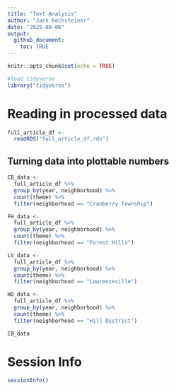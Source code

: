 ```yaml
---
title: "Text Analysis"
author: "Jack Rechsteiner"
date: "2025-08-06"
output: 
  github_document: 
    toc: TRUE
---
```


```r
knitr::opts_chunk$set(echo = TRUE)

#load tidyverse
library("tidyverse")
```

# Reading in processed data

```r
full_article_df <- 
  readRDS("full_article_df.rds")
```

## Turning data into plottable numbers

```r
CB_data <- 
  full_article_df %>% 
  group_by(year, neighborhood) %>% 
  count(theme) %>% 
  filter(neighborhood == "Cranberry Township")

FH_data <- 
  full_article_df %>% 
  group_by(year, neighborhood) %>% 
  count(theme) %>% 
  filter(neighborhood == "Forest Hills")

LV_data <- 
  full_article_df %>% 
  group_by(year, neighborhood) %>% 
  count(theme) %>% 
  filter(neighborhood == "Lawrenceville")

HD_data <- 
  full_article_df %>% 
  group_by(year, neighborhood) %>% 
  count(theme) %>% 
  filter(neighborhood == "Hill District")

CB_data
```


# Session Info

```r
sessionInfo()
```
